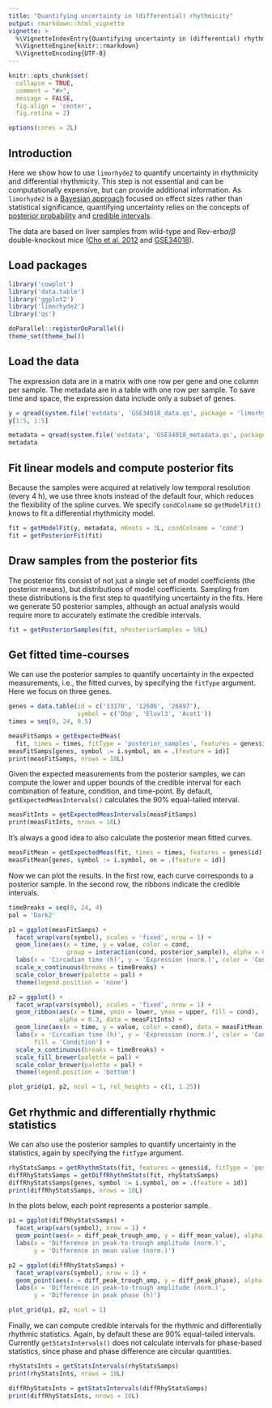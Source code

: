 ```yaml
---
title: "Quantifying uncertainty in (differential) rhythmicity"
output: rmarkdown::html_vignette
vignette: >
  %\VignetteIndexEntry{Quantifying uncertainty in (differential) rhythmicity}
  %\VignetteEngine{knitr::rmarkdown}
  %\VignetteEncoding{UTF-8}
---
```


```r
knitr::opts_chunk$set(
  collapse = TRUE,
  comment = "#>",
  message = FALSE,
  fig.align = 'center',
  fig.retina = 2)

options(cores = 2L)
```

## Introduction

Here we show how to use `limorhyde2` to quantify uncertainty in rhythmicity and differential rhythmicity. This step is not essential and can be computationally expensive, but can provide additional information. As `limorhyde2` is a [Bayesian approach](https://en.wikipedia.org/wiki/Bayesian_statistics) focused on effect sizes rather than statistical significance, quantifying uncertainty relies on the concepts of [posterior probability](https://en.wikipedia.org/wiki/Posterior_probability) and [credible intervals](https://en.wikipedia.org/wiki/Credible_interval).

The data are based on liver samples from wild-type and Rev-erb$\alpha/\beta$ double-knockout mice ([Cho et al. 2012](https://doi.org/10.1038/nature11048) and [GSE34018](https://www.ncbi.nlm.nih.gov/geo/query/acc.cgi?acc=GSE34018)).

## Load packages

```r
library('cowplot')
library('data.table')
library('ggplot2')
library('limorhyde2')
library('qs')

doParallel::registerDoParallel()
theme_set(theme_bw())
```

## Load the data

The expression data are in a matrix with one row per gene and one column per sample. The metadata are in a table with one row per sample. To save time and space, the expression data include only a subset of genes.

```r
y = qread(system.file('extdata', 'GSE34018_data.qs', package = 'limorhyde2'))
y[1:5, 1:5]

metadata = qread(system.file('extdata', 'GSE34018_metadata.qs', package = 'limorhyde2'))
metadata
```

## Fit linear models and compute posterior fits

Because the samples were acquired at relatively low temporal resolution (every 4 h), we use three knots instead of the default four, which reduces the flexibility of the spline curves. We specify `condColname` so `getModelFit()` knows to fit a differential rhythmicity model.

```r
fit = getModelFit(y, metadata, nKnots = 3L, condColname = 'cond')
fit = getPosteriorFit(fit)
```

## Draw samples from the posterior fits

The posterior fits consist of not just a single set of model coefficients (the posterior means), but distributions of model coefficients. Sampling from these distributions is the first step to quantifying uncertainty in the fits. Here we generate 50 posterior samples, although an actual analysis would require more to accurately estimate the credible intervals.

```r
fit = getPosteriorSamples(fit, nPosteriorSamples = 50L)
```

## Get fitted time-courses

We can use the posterior samples to quantify uncertainty in the expected measurements, i.e., the fitted curves, by specifying the `fitType` argument. Here we focus on three genes.

```r
genes = data.table(id = c('13170', '12686', '26897'),
                   symbol = c('Dbp', 'Elovl3', 'Acot1'))
times = seq(0, 24, 0.5)

measFitSamps = getExpectedMeas(
  fit, times = times, fitType = 'posterior_samples', features = genes$id)
measFitSamps[genes, symbol := i.symbol, on = .(feature = id)]
print(measFitSamps, nrows = 10L)
```

Given the expected measurements from the posterior samples, we can compute the lower and upper bounds of the credible interval for each combination of feature, condition, and time-point. By default, `getExpectedMeasIntervals()` calculates the 90% equal-tailed interval.

```r
measFitInts = getExpectedMeasIntervals(measFitSamps)
print(measFitInts, nrows = 10L)
```

It's always a good idea to also calculate the posterior mean fitted curves.

```r
measFitMean = getExpectedMeas(fit, times = times, features = genes$id)
measFitMean[genes, symbol := i.symbol, on = .(feature = id)]
```

Now we can plot the results. In the first row, each curve corresponds to a posterior sample. In the second row, the ribbons indicate the credible intervals.

```r
timeBreaks = seq(0, 24, 4)
pal = 'Dark2'

p1 = ggplot(measFitSamps) +
  facet_wrap(vars(symbol), scales = 'fixed', nrow = 1) +
  geom_line(aes(x = time, y = value, color = cond,
                group = interaction(cond, posterior_sample)), alpha = 0.2) +
  labs(x = 'Circadian time (h)', y = 'Expression (norm.)', color = 'Condition') +
  scale_x_continuous(breaks = timeBreaks) +
  scale_color_brewer(palette = pal) +
  theme(legend.position = 'none')

p2 = ggplot() +
  facet_wrap(vars(symbol), scales = 'fixed', nrow = 1) +
  geom_ribbon(aes(x = time, ymin = lower, ymax = upper, fill = cond),
              alpha = 0.3, data = measFitInts) +
  geom_line(aes(x = time, y = value, color = cond), data = measFitMean) +
  labs(x = 'Circadian time (h)', y = 'Expression (norm.)', color = 'Condition',
       fill = 'Condition') +
  scale_x_continuous(breaks = timeBreaks) +
  scale_fill_brewer(palette = pal) +
  scale_color_brewer(palette = pal) +
  theme(legend.position = 'bottom')

plot_grid(p1, p2, ncol = 1, rel_heights = c(1, 1.25))
```

## Get rhythmic and differentially rhythmic statistics

We can also use the posterior samples to quantify uncertainty in the statistics, again by specifying the `fitType` argument.

```r
rhyStatsSamps = getRhythmStats(fit, features = genes$id, fitType = 'posterior_samples')
diffRhyStatsSamps = getDiffRhythmStats(fit, rhyStatsSamps)
diffRhyStatsSamps[genes, symbol := i.symbol, on = .(feature = id)]
print(diffRhyStatsSamps, nrows = 10L)
```

In the plots below, each point represents a posterior sample.

```r
p1 = ggplot(diffRhyStatsSamps) +
  facet_wrap(vars(symbol), nrow = 1) +
  geom_point(aes(x = diff_peak_trough_amp, y = diff_mean_value), alpha = 0.2) +
  labs(x = 'Difference in peak-to-trough amplitude (norm.)',
       y = 'Difference in mean value (norm.)')

p2 = ggplot(diffRhyStatsSamps) +
  facet_wrap(vars(symbol), nrow = 1) +
  geom_point(aes(x = diff_peak_trough_amp, y = diff_peak_phase), alpha = 0.2) +
  labs(x = 'Difference in peak-to-trough amplitude (norm.)',
       y = 'Difference in peak phase (h)')

plot_grid(p1, p2, ncol = 1)
```

Finally, we can compute credible intervals for the rhythmic and differentially rhythmic statistics. Again, by default these are 90% equal-tailed intervals. Currently `getStatsIntervals()` does not calculate intervals for phase-based statistics, since phase and phase difference are circular quantities.

```r
rhyStatsInts = getStatsIntervals(rhyStatsSamps)
print(rhyStatsInts, nrows = 10L)

diffRhyStatsInts = getStatsIntervals(diffRhyStatsSamps)
print(diffRhyStatsInts, nrows = 10L)
```
